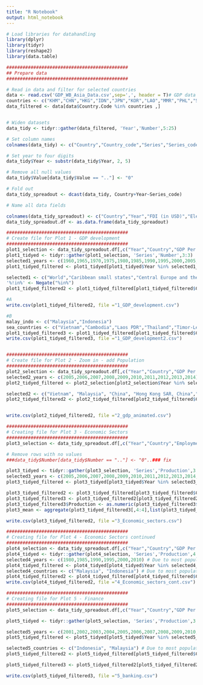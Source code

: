```yaml
---
title: "R Notebook"
output: html_notebook
---
```



```r

# Load libraries for datahandling
library(dplyr)
library(tidyr)
library(reshape2)
library(data.table)

#############################################
## Prepare data
#############################################

# Read in data and filter for selected countries
data <- read.csv('GDP_WB_Asia_Data.csv',sep=',', header = T)# GDP data
countries <- c("KHM","CHN","HKG","IDN","JPN","KOR","LAO","MMR","PHL","SGP","THA","VNM","MYS","WLD","ARB","CSS","CEB","CAF","CHI","EAS","EAP","ECS","LCN","MEA","NAC","OSS","PSS","SAS") # Missing Malaysia
data_filtered <- data[data$Country.Code %in% countries ,]


# Widen datasets
data_tidy <- tidyr::gather(data_filtered, 'Year','Number',5:25)

# Set column names
colnames(data_tidy) <- c("Country","Country_code","Series","Series_code","Year","Value")

# Set year to four digits
data_tidy$Year <- substr(data_tidy$Year, 2, 5)

# Remove all null values
data_tidy$Value[data_tidy$Value == ".."] <- "0"

# Fold out 
data_tidy_spreadout <- dcast(data_tidy, Country+Year~Series_code)

# Name all data fields

colnames(data_tidy_spreadout) <- c("Country","Year","FDI (in USD)","Electricity Access","Electric Power Consumption (kWh)","BankNonperformingLoans","BankCapitaltoAssetsRatio","BorrowersCommercialBank","DomesticCredittoPrivateSector","BankLiquidReservestoBankAssetsRatio","Ease of Business","Export of Goods and Services (% of GDP)", "AgraTotalValueAdded","ServiceValueAdded","IndustryValueAdded","AdjustedNetNationalIncome","GDP Per Capita","GDPPerCapitaPP","AdultLiteracy","Gini","Employment Agriculture","Employment Industry","Employment Service","Unemployment (% of total employment)","Death Rate (per thousand people)","Population (in millions)")
data_tidy_spreadout.df <- as.data.frame(data_tidy_spreadout)

#############################################
# Create file for Plot 1 - GDP development 
#############################################
plot1_selection <- data_tidy_spreadout.df[,c("Year","Country","GDP Per Capita")]
plot1_tidyed <- tidyr::gather(plot1_selection, 'Series','Number',3:3)
selected1_years <- c(1960,1965,1970,1975,1980,1985,1990,1995,2000,2005,2010,2015) # Due to most populated period of production numbers
plot1_tidyed_filtered <- plot1_tidyed[plot1_tidyed$Year %in% selected1_years ,]

selected1 <- c("World","Caribbean small states","Central Europe and the Baltics","East Asia & Pacific","Europe & Central Asia","Latin America & Caribbean","Middle East & North Africa","North America") # Due to most populated period of production numbers
'%!in%' <- Negate("%in%")
plot1_tidyed_filtered2 <- plot1_tidyed_filtered[plot1_tidyed_filtered$Country %in% selected1 ,]

#A
write.csv(plot1_tidyed_filtered2, file ="1_GDP_development.csv")

#B
malay_indo <- c("Malaysia","Indonesia")
sea_countries <- c("Vietnam","Cambodia","Laos PDR","Thailand","Timor-Leste","Singapore","Malaysia","Indonesia","Philippines","Bhutan") # Due to most populated period of production numbers
plot1_tidyed_filtered3 <- plot1_tidyed_filtered[plot1_tidyed_filtered$Country %in% sea_countries ,]
write.csv(plot1_tidyed_filtered3, file ="1_GDP_development2.csv")


#############################################
# Create file for Plot 2 - Zoom in - add Population
#############################################
plot2_selection <- data_tidy_spreadout.df[,c("Year","Country","GDP Per Capita","Unemployment","Population (in millions)")]
selected2_years <- c(2005,2006,2007,2008,2009,2010,2011,2012,2013,2014) #c(1970,1975,1980,1985,1990,1995,2000,2005,2010,2015) # Due to most populated period of production numbers
plot2_tidyed_filtered <- plot2_selection[plot2_selection$Year %in% selected2_years ,]

selected2 <- c("Vietnam", "Malaysia", "China", "Hong Kong SAR, China","Indonesia","Singapore","Laos PDR","Cambodia","Thailand","Myanmar","Philippines") # Due to most populated period of production numbers
plot2_tidyed_filtered2 <- plot2_tidyed_filtered[plot2_tidyed_filtered$Country %in% malay_indo ,]


write.csv(plot2_tidyed_filtered2, file ="2_gdp_animated.csv")

#############################################
# Creating file for Plot 3 - Economic Sectors
#############################################
plot3_selection <- data_tidy_spreadout.df[,c("Year","Country","Employment Agriculture","Employment Industry","Employment Service","GDP Per Capita")]

# Remove rows with no values
###data_tidy$Number[data_tidy$Number == ".."] <- "0"..### fix

plot3_tidyed <- tidyr::gather(plot3_selection, 'Series','Production',3:6)
selected3_years <- c(2005,2006,2007,2008,2009,2010,2011,2012,2013,2014,2014,2016) # Due to most populated period of production numbers
plot3_tidyed_filtered <- plot3_tidyed[plot3_tidyed$Year %in% selected3_years ,]

plot3_tidyed_filtered2 <- plot3_tidyed_filtered[plot3_tidyed_filtered$Country %in% malay_indo ,]
plot3_tidyed_filtered3 <- plot3_tidyed_filtered2[plot3_tidyed_filtered2$Production != 0 ,]
plot3_tidyed_filtered3$Production <- as.numeric(plot3_tidyed_filtered3$Production)
plot3_mean <- aggregate(plot3_tidyed_filtered3[,4:4],list(plot3_tidyed_filtered3$Series,plot3_tidyed_filtered3$Country),FUN = function(x) mean(x))

write.csv(plot3_tidyed_filtered2, file ="3_Economic_sectors.csv")

#############################################
# Creating file for Plot 4 - Economic Sectors continued
#############################################
plot4_selection <- data_tidy_spreadout.df[,c("Year","Country","GDP Per Capita","Employment Agriculture","Employment Industry","Employment Service")]
plot4_tidyed <- tidyr::gather(plot4_selection, 'Series','Production',4:6)
selected4_years <- c(1980,1985,1990,1995,2000,2010) # Due to most populated period of production numbers
plot4_tidyed_filtered <- plot4_tidyed[plot4_tidyed$Year %in% selected4_years ,]
selected4_countries <- c("Malaysia", "Indonesia") # Due to most populated period of production numbers
plot4_tidyed_filtered2 <- plot4_tidyed_filtered[plot4_tidyed_filtered$Country %in% selected4_countries ,]
write.csv(plot4_tidyed_filtered2, file ="4_Economic_sectors_cont.csv")

#############################################
# Creating file for Plot 5 - Finance
#############################################
plot5_selection <- data_tidy_spreadout.df[,c("Year","Country","GDP Per Capita","Death Rate (per thousand people)","Electric Power Consumption (kWh)","Unemployment (% of total employment)","Population (in millions)","Ease of Business","Export of Goods and Services (% of GDP)","FDI (in USD)")]

plot5_tidyed <- tidyr::gather(plot5_selection, 'Series','Production',3:10)

selected5_years <- c(2001,2002,2003,2004,2005,2006,2007,2008,2009,2010,2011,2012,2013,2014) # Due to most populated period of production numbers
plot5_tidyed_filtered <- plot5_tidyed[plot5_tidyed$Year %in% selected5_years ,]

selected5_countries <- c("Indonesia", "Malaysia") # Due to most populated period of production numbers
plot5_tidyed_filtered2 <- plot5_tidyed_filtered[plot5_tidyed_filtered$Country %in% selected5_countries ,]

plot5_tidyed_filtered3 <- plot5_tidyed_filtered2[plot5_tidyed_filtered2$Production != 0 ,]

write.csv(plot5_tidyed_filtered3, file ="5_banking.csv")


```


